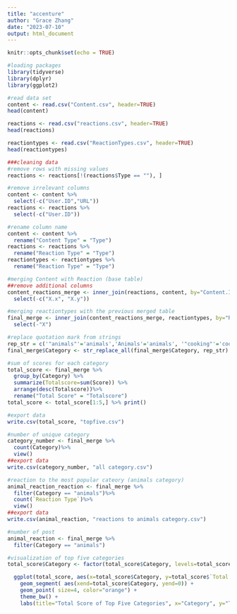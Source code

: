 ---
title: "accenture"
author: "Grace Zhang"
date: "2023-07-10"
output: html_document
---

```{r setup, include=FALSE}
knitr::opts_chunk$set(echo = TRUE)
```


```{r}
#loading packages
library(tidyverse)
library(dplyr)
library(ggplot2)

#read data set
content <- read.csv("Content.csv", header=TRUE)
head(content)

reactions <- read.csv("reactions.csv", header=TRUE)
head(reactions)

reactiontypes <- read.csv("ReactionTypes.csv", header=TRUE)
head(reactiontypes)

###cleaning data
#remove rows with missing values
reactions <- reactions[!(reactions$Type == ""), ]

#remove irrelevant columns
content <- content %>% 
  select(-c("User.ID","URL"))
reactions <- reactions %>%
  select(-c("User.ID"))

#rename column name
content <- content %>%
  rename("Content Type" = "Type")
reactions <- reactions %>%
  rename("Reaction Type" = "Type")
reactiontypes <- reactiontypes %>%
  rename("Reaction Type" = "Type")
```

```{r}
#merging Content with Reaction (base table)
##remove additional columns
content_reactions_merge <- inner_join(reactions, content, by="Content.ID") %>%
  select(-c("X.x", "X.y"))

#merging reactiontypes with the previous merged table
final_merge <- inner_join(content_reactions_merge, reactiontypes, by="Reaction Type") %>%
  select(-"X")
```

```{r}
#replace quotation mark from strings
rep_str = c('"animals"'='animals','Animals'='animals', '"cooking"'='cooking', '"culture"'='culture', 'Cultrue'='culture', '"dogs"' = 'dogs', '"food"'='food', '"public speaking"'='public speaking', '"science"'='science', '"soccer"'='soccer', '"studying"'='studying', '"technology"'='technology', '"veganism"'='veganism', 'Culture'='culture', 'Education'='education', 'Fitness'='fitness', 'Food'='food', 'Healthy Eating'='healthy eating', 'Public Speaking'='public speaking', 'Science'='science','Soccer'='soccer', 'Studying'='studying', 'Technology'='technology', 'Travel'='travel', 'Veganism'='veganism')
final_merge$Category <- str_replace_all(final_merge$Category, rep_str)

#sum of scores for each category
total_score <- final_merge %>% 
  group_by(Category) %>%
  summarize(Totalscore=sum(Score)) %>%
  arrange(desc(Totalscore))%>%
  rename("Total Score" = "Totalscore")
total_score <- total_score[1:5,] %>% print()

#export data
write.csv(total_score, "topfive.csv")
```

```{r}
#number of unique category
category_number <- final_merge %>%
  count(Category)%>%
  view()
##export data
write.csv(category_number, "all category.csv")

#reaction to the most popular cateory (animals category)
animal_reaction_reaction <- final_merge %>%
  filter(Category == "animals")%>%
  count(`Reaction Type`)%>%
  view()
##export data
write.csv(animal_reaction, "reactions to animals category.csv")

#number of post
animal_reaction <- final_merge %>%
  filter(Category == "animals")
```



```{r}
#visualization of top five categories 
total_score$Category <- factor(total_score$Category, levels=total_score$Category [order(total_score$`Total Score`)])

  ggplot(total_score, aes(x=total_score$Category, y=total_score$`Total Score`)) +
    geom_segment( aes(xend=total_score$Category, yend=0)) +
    geom_point( size=4, color="orange") +
    theme_bw() +
    labs(title="Total Score of Top Five Categories", x="Category", y="Total Score")
```

